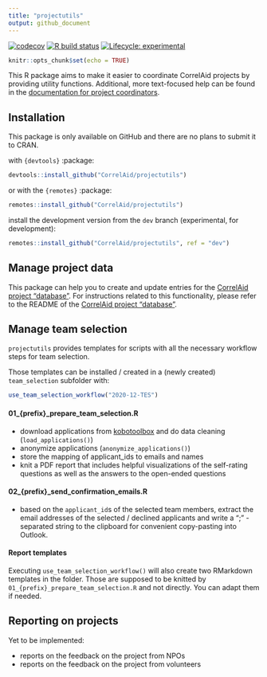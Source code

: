 ```yaml
---
title: "projectutils"
output: github_document
---
```

<!-- badges: start -->
[![codecov](https://codecov.io/gh/CorrelAid/projectutils/branch/main/graph/badge.svg?token=1AxThNtabA)](https://codecov.io/gh/CorrelAid/projectutils)
[![R build status](https://github.com/CorrelAid/projectutils/workflows/R-CMD-check/badge.svg)](https://github.com/CorrelAid/projectutils/actions)
[![Lifecycle: experimental](https://img.shields.io/badge/lifecycle-experimental-orange.svg)](https://www.tidyverse.org/lifecycle/#experimental)
<!-- badges: end -->

```r
knitr::opts_chunk$set(echo = TRUE)
```

This R package aims to make it easier to coordinate CorrelAid projects by providing utility functions. 
Additional, more text-focused help can be found in the [documentation for project coordinators](https://docs.correlaid.org/project-manual/project-coordinators).

## Installation
This package is only available on GitHub and there are no plans to submit it to CRAN.

with `{devtools}` :package:
```r
devtools::install_github("CorrelAid/projectutils")
```


or with the `{remotes}` :package: 
```r
remotes::install_github("CorrelAid/projectutils")
```

install the development version from the `dev` branch (experimental, for development): 

```r
remotes::install_github("CorrelAid/projectutils", ref = "dev")
```


## Manage project data

This package can help you to create and update entries for the [CorrelAid project "database"](https://github.com/correlaid/projectsdb). For instructions related to this functionality, please refer to the README of the [CorrelAid project "database"](https://github.com/correlaid/projectsdb).

## Manage team selection

`projectutils` provides templates for scripts with all the necessary workflow steps for team selection.

Those templates can be installed / created in a (newly created) `team_selection` subfolder with:

```r
use_team_selection_workflow("2020-12-TES")
```

#### 01_{prefix}_prepare_team_selection.R

- download applications from [kobotoolbox](https://kobo.correlaid.org) and do data cleaning (`load_applications()`)
- anonymize applications (`anonymize_applications()`)
- store the mapping of applicant_ids to emails and names
- knit a PDF report that includes helpful visualizations of the self-rating questions as well as the answers to the open-ended questions

#### 02_{prefix}_send_confirmation_emails.R

- based on the `applicant_id`s of the selected team members, extract the email addresses of the selected / declined applicants and write a ";" - separated string to the clipboard for convenient copy-pasting into Outlook. 

#### Report templates 
Executing `use_team_selection_workflow()` will also create two RMarkdown templates in the folder. Those are supposed to be knitted
by `01_{prefix}_prepare_team_selection.R` and not directly. You can adapt them if needed. 

## Reporting on projects

Yet to be implemented:

- reports on the feedback on the project from NPOs
- reports on the feedback on the project from volunteers
